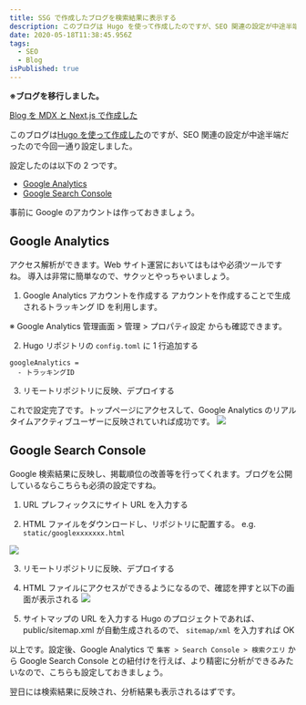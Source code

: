 ```yaml
---
title: SSG で作成したブログを検索結果に表示する
description: このブログは Hugo を使って作成したのですが、SEO 関連の設定が中途半端だったので今回一通り設定しました。
date: 2020-05-18T11:38:45.956Z
tags:
  - SEO
  - Blog
isPublished: true
---
```


**※ブログを移行しました。**

[Blog を MDX と Next.js で作成した](/posts/20200605)

このブログは[Hugo を使って作成した](https://reona5.github.io/posts/2020/0331_github_page_hugo/)のですが、SEO 関連の設定が中途半端だったので今回一通り設定しました。

設定したのは以下の 2 つです。

- [Google Analytics](https://marketingplatform.google.com/about/analytics/)
- [Google Search Console](https://search.google.com/search-console/about)

事前に Google のアカウントは作っておきましょう。

## Google Analytics

アクセス解析ができます。Web サイト運営においてはもはや必須ツールですね。
導入は非常に簡単なので、サクッとやっちゃいましょう。

1. Google Analytics アカウントを作成する
   アカウントを作成することで生成されるトラッキング ID を利用します。

※ Google Analytics 管理画面 > 管理 > プロパティ設定 からも確認できます。

2. Hugo リポジトリの `config.toml` に 1 行追加する

```
googleAnalytics =
  - トラッキングID
```

3. リモートリポジトリに反映、デプロイする

これで設定完了です。トップページにアクセスして、Google Analytics のリアルタイムアクティブユーザーに反映されていれば成功です。
![](/2020-05-18-12-06-11.png)

## Google Search Console

Google 検索結果に反映し、掲載順位の改善等を行ってくれます。ブログを公開しているならこちらも必須の設定ですね。

1. URL プレフィックスにサイト URL を入力する

2. HTML ファイルをダウンロードし、リポジトリに配置する。 e.g. `static/googlexxxxxxx.html`

![](/2020-05-18-12-28-03.png)

3. リモートリポジトリに反映、デプロイする

4. HTML ファイルにアクセスができるようになるので、確認を押すと以下の画面が表示される
   ![](/2020-05-18-12-30-46.png)

5. サイトマップの URL を入力する
   Hugo のプロジェクトであれば、public/sitemap.xml が自動生成されるので、 `sitemap/xml` を入力すれば OK

以上です。設定後、Google Analytics で `集客 > Search Console > 検索クエリ` から Google Search Console との紐付けを行えば、より精密に分析ができるみたいなので、こちらも設定しておきましょう。

翌日には検索結果に反映され、分析結果も表示されるはずです。
